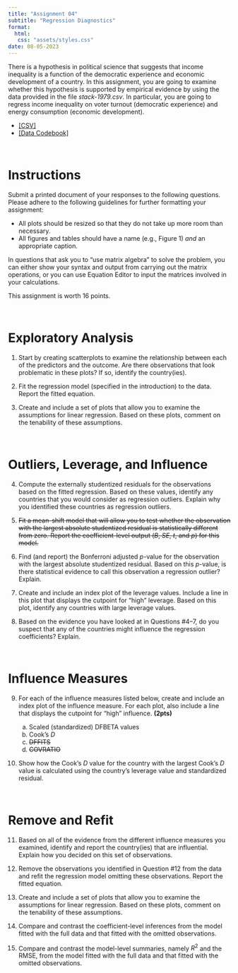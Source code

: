 ```yaml
---
title: "Assignment 04"
subtitle: "Regression Diagnostics"
format:
  html:
   css: "assets/styles.css"
date: 08-05-2023
---
```


There is a hypothesis in political science that suggests that income inequality is a function of the democratic experience and economic development of a country. In this assignment, you are going to examine whether this hypothesis is supported by empirical evidence by using the data provided in the file *stack-1979.csv*. In particular, you are going to regress income inequality on voter turnout (democratic experience) and energy consumption (economic development). 


- [[CSV]](https://raw.githubusercontent.com/zief0002/redesigned-adventure/main/data/stack-1979.csv)
- [[Data Codebook]](../codebooks/stack-1979.html)


<br />


# Instructions

Submit a printed document of your responses to the following questions. Please adhere to the following guidelines for further formatting your assignment:

- All plots should be resized so that they do not take up more room than necessary. 
- All figures and tables should have a name (e.g., Figure 1) *and* an appropriate caption.

In questions that ask you to "use matrix algebra" to solve the problem, you can either show your syntax and output from carrying out the matrix operations, or you can use Equation Editor to input the matrices involved in your calculations.

This assignment is worth 16 points.

<br />


# Exploratory Analysis

1. Start by creating scatterplots to examine the relationship between each of the predictors and the outcome. Are there observations that look problematic in these plots? If so, identify the country(ies).

2. Fit the regression model (specified in the introduction) to the data. Report the fitted equation.

3. Create and include a set of plots that allow you to examine the assumptions for linear regression. Based on these plots, comment on the tenability of these assumptions.

<br />


# Outliers, Leverage, and Influence

4. Compute the externally studentized residuals for the observations based on the fitted regression. Based on these values, identify any countries that you would consider as regression outliers. Explain why you identified these countries as regression outliers.

5. ~~Fit a mean-shift model that will allow you to test whether the observation with the largest absolute studentized residual is statistically different from zero. Report the coefficient-level output (*B*, *SE*, *t*, and *p*) for this model.~~

6. Find (and report) the Bonferroni adjusted *p*-value for the observation with the largest absolute studentized residual. Based on this *p*-value, is there statistical evidence to call this observation a regression outlier? Explain.

7. Create and include an index plot of the leverage values. Include a line in this plot that displays the cutpoint for "high" leverage. Based on this plot, identify any countries with large leverage values.

8. Based on the evidence you have looked at in Questions #4--7, do you suspect that any of the countries might influence the regression coefficients? Explain.

<br />


# Influence Measures

9. For each of the influence measures listed below, create and include an index plot of the influence measure. For each plot, also include a line that displays the cutpoint for "high" influence. **(2pts)**

    a. Scaled (standardized) DFBETA values
    b. Cook's *D*
    c. ~~DFFITS~~
    d. ~~COVRATIO~~

10. Show how the Cook's *D* value for the country with the largest Cook's *D* value is calculated using the country's leverage value and standardized residual.

<br />


# Remove and Refit

11. Based on all of the evidence from the different influence measures you examined, identify and report the country(ies) that are influential. Explain how you decided on this set of observations.

12. Remove the observations you identified in Question #12 from the data and refit the regression model omitting these observations. Report the fitted equation.

13. Create and include a set of plots that allow you to examine the assumptions for linear regression. Based on these plots, comment on the tenability of these assumptions.

14. Compare and contrast the coefficient-level inferences from the model fitted with the full data and that fitted with the omitted observations.

15. Compare and contrast the model-level summaries, namely $R^2$ and the RMSE, from the model fitted with the full data and that fitted with the omitted observations.




